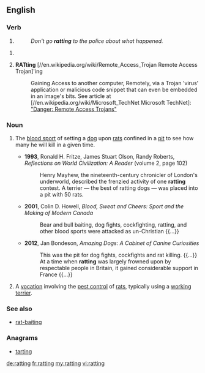 ==English==

===Verb===
{{head|en|present participle}}

# {{present participle of|rat|lang=en}} 
#: ''Don't go '''ratting''' to the police about what happened.''

#<li value="2"> '''RATting''' [//en.wikipedia.org/wiki/Remote_Access_Trojan Remote Access Trojan]'ing
#: Gaining Access to another computer, Remotely, via a Trojan 'virus' application or  malicious code snippet that can even be embedded in an image's bits. See article at [//en.wikipedia.org/wiki/Microsoft_TechNet Microsoft TechNet]: [http://technet.microsoft.com/en-us/library/dd632947.aspx "Danger: Remote Access Trojans"]

===Noun===
{{en-noun|-}}

# {{context|archaic|lang=en}} The [[blood sport]] of setting a [[dog]] upon [[rat]]s confined in a [[pit]] to see how many he will kill in a given time.
#* '''1993''', Ronald H. Fritze, ‎James Stuart Olson, ‎Randy Roberts, ''Reflections on World Civilization: A Reader'' (volume 2, page 102)
#*: Henry Mayhew, the nineteenth-century chronicler of London's underworld, described the frenzied activity of one '''ratting''' contest. A terrier — the best of ratting dogs — was placed into a pit with 50 rats.
#* '''2001''', Colin D. Howell, ''Blood, Sweat and Cheers: Sport and the Making of Modern Canada''
#*: Bear and bull baiting, dog fights, cockfighting, ratting, and other blood sports were attacked as un-Christian {{...}}
#* '''2012''', Jan Bondeson, ''Amazing Dogs: A Cabinet of Canine Curiosities''
#*: This was the pit for dog fights, cockfights and rat killing. {{...}} At a time when '''ratting''' was largely frowned upon by respectable people in Britain, it gained considerable support in France {{...}}
# A [[vocation]] involving the [[pest control]] of [[rats]], typically using a [[working terrier]].

===See also===
* {{sense|blood sport}} [[rat-baiting]]

===Anagrams===
* [[tarting#English|tarting]]

[[de:ratting]]
[[fr:ratting]]
[[my:ratting]]
[[vi:ratting]]